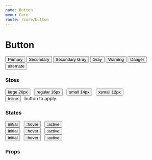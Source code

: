 ```yaml
---
name: Button
menu: Core
route: /core/button
---
```



# Button

<Playground>
  <Box row margin={{ bottom: 2 }}>
    <Button>Primary</Button>
    <Button variant="secondary">Secondary</Button>
    <Button variant="secondary-gray" emphasis={false}>Secondary Gray</Button>
    <Button variant="gray">Gray</Button>
  </Box>
  <Box row>
    <Button variant="warning">Warning</Button>
    <Button variant="danger">Danger</Button>
    <Button variant="alternate">alternate</Button>
  </Box>
</Playground>

### Sizes

<Box row valign="bottom">
  <Button size="large" variant="secondary-gray">large 20px</Button>
  &nbsp;
  <Button variant="secondary-gray">regular 16px</Button>
  &nbsp;
  <Button size="small" variant="secondary-gray">small 14px</Button>
  &nbsp;
  <Button size="xsmall" variant="secondary-gray">xsmall 12px</Button>
</Box>

<br />

<Box row>
  <Button size="inline" variant="secondary-gray">Inline</Button> &nbsp; button to apply.
</Box>


### States

<Box row>
  <Button size="small">initial</Button>
  &nbsp;
  <Button size="small" className="_forceHover">:hover</Button>
  &nbsp;
  <Button size="small" className="_forceActive">:active</Button>
</Box>

<br />

<Box row>
  <Button size="small" variant="secondary">initial</Button>
  &nbsp;
  <Button size="small" variant="secondary" className="_forceHover">:hover</Button>
  &nbsp;
  <Button size="small" variant="secondary" className="_forceActive">:active</Button>
</Box>

<br />

<Box row>
  <Button size="small" variant="gray">initial</Button>
  &nbsp;
  <Button size="small" variant="gray" className="_forceHover">:hover</Button>
  &nbsp;
  <Button size="small" variant="gray" className="_forceActive">:active</Button>
</Box>

### Props

<Props of={Button} />
